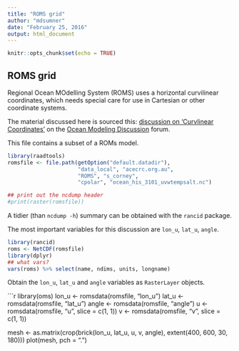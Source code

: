 ```yaml
---
title: "ROMS grid"
author: "mdsumner"
date: "February 25, 2016"
output: html_document
---
```


```r
knitr::opts_chunk$set(echo = TRUE)
```

## ROMS grid

Regional Ocean MOdelling System (ROMS) uses a horizontal curvilinear coordinates, which needs special care for use in Cartesian or other coordinate systems. 

The material discussed here is sourced this:  [discussion on 'Curvlinear Coordinates'](https://www.myroms.org/forum/viewtopic.php?f=3&t=295) on the [Ocean Modeling Discussion](https://www.myroms.org) forum. 


This file contains a subset of a ROMs model. 

```r
library(raadtools)
romsfile <- file.path(getOption("default.datadir"), 
                      "data_local", "acecrc.org.au", 
                      "ROMS", "s_corney", 
                      "cpolar", "ocean_his_3101_uvwtempsalt.nc")

## print out the ncdump header
#print(raster(romsfile))
```

A tidier (than `ncdump -h`) summary can be obtained with the `rancid` package. 

The most important variables for this discussion are `lon_u`, `lat_u`, `angle`. 

```r
library(rancid)
roms <- NetCDF(romsfile)
library(dplyr)
## what vars?
vars(roms) %>% select(name, ndims, units, longname)
```

Obtain the `lon_u`, `lat_u` and `angle` variables as `RasterLayer` objects. 

```r
library(oms)
lon_u <- romsdata(romsfile, "lon_u")
lat_u <- romsdata(romsfile, "lat_u")
angle <- romsdata(romsfile, "angle")
u <- romsdata(romsfile, "u", slice = c(1, 1))
v <- romsdata(romsfile, "v", slice = c(1, 1))

mesh <- as.matrix(crop(brick(lon_u, lat_u, u, v, angle), extent(400, 600, 30, 180)))
plot(mesh, pch = ".")
